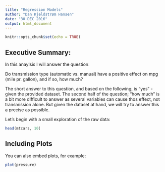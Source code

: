 ```yaml
---
title: "Regression Models"
author: "Dan Kjeldstrøm Hansen"
date: "30 DEC 2016"
output: html_document
---
```


```r
knitr::opts_chunk$set(echo = TRUE)
```

## Executive Summary:
In this anaylsis I will answer the question:

Do transmission type (automatic vs. manual) have a positive effect on mpg (mile pr. gallon), and if so, how much?

The short answer to this question, and based on the following, is "yes" - given the provided dataset.
The second half of the question; "how much" is a bit more difficult to answer as several variables can cause thos effect, not transmission alone. But given the dataset at hand, we will try to answer this a precise as possible.

Let's begin with a small exploration of the raw data:


```r
head(mtcars, 10)
```

## Including Plots

You can also embed plots, for example:

```r
plot(pressure)
```


